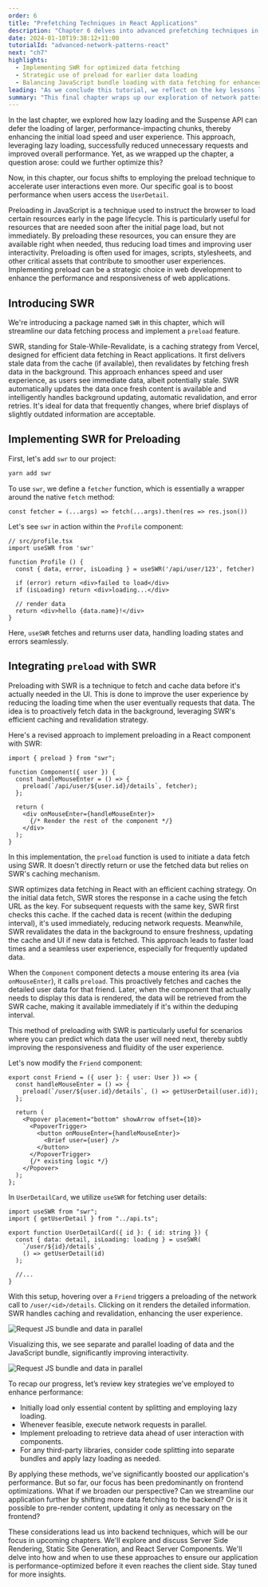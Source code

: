 ```yaml
---
order: 6
title: "Prefetching Techniques in React Applications"
description: "Chapter 6 delves into advanced prefetching techniques in React applications, using SWR for efficient data fetching. It highlights how to enhance application responsiveness and user experience through strategic data loading and parallel network requests."
date: 2024-01-10T19:38:12+11:00
tutorialId: "advanced-network-patterns-react"
next: "ch7"
highlights:
  - Implementing SWR for optimized data fetching
  - Strategic use of preload for earlier data loading
  - Balancing JavaScript bundle loading with data fetching for enhanced interactivity
leading: "As we conclude this tutorial, we reflect on the key lessons learned and set the stage for exploring server-side technology and its impact on application performance."
summary: "This final chapter wraps up our exploration of network patterns in React. We've covered parallel requests, code splitting, and prefetching to improve performance. Up next, we'll explore server-side technologies to further enhance application performance."
---
```


In the last chapter, we explored how lazy loading and the Suspense API can defer the loading of larger, performance-impacting chunks, thereby enhancing the initial load speed and user experience. This approach, leveraging lazy loading, successfully reduced unnecessary requests and improved overall performance. Yet, as we wrapped up the chapter, a question arose: could we further optimize this?

Now, in this chapter, our focus shifts to employing the preload technique to accelerate user interactions even more. Our specific goal is to boost performance when users access the `UserDetail`.

<InfoBox title="Understanding Preload in JavaScript">
  Preloading in JavaScript is a technique used to instruct the browser to load certain resources early in the page lifecycle. This is particularly useful for resources that are needed soon after the initial page load, but not immediately. By preloading these resources, you can ensure they are available right when needed, thus reducing load times and improving user interactivity. Preloading is often used for images, scripts, stylesheets, and other critical assets that contribute to smoother user experiences. Implementing preload can be a strategic choice in web development to enhance the performance and responsiveness of web applications.
</InfoBox>

## Introducing SWR

We're introducing a package named `SWR` in this chapter, which will streamline our data fetching process and implement a `preload` feature.

<InfoBox>
  SWR, standing for Stale-While-Revalidate, is a caching strategy from Vercel, designed for efficient data fetching in React applications. It first delivers stale data from the cache (if available), then revalidates by fetching fresh data in the background. This approach enhances speed and user experience, as users see immediate data, albeit potentially stale. SWR automatically updates the data once fresh content is available and intelligently handles background updating, automatic revalidation, and error retries. It's ideal for data that frequently changes, where brief displays of slightly outdated information are acceptable.
</InfoBox>

## Implementing SWR for Preloading

First, let's add `swr` to our project:

```jsx
yarn add swr
```

To use `swr`, we define a `fetcher` function, which is essentially a wrapper around the native `fetch` method:

```tsx
const fetcher = (...args) => fetch(...args).then(res => res.json())
```

Let's see `swr` in action within the `Profile` component:

```tsx
// src/profile.tsx
import useSWR from 'swr'

function Profile () {
  const { data, error, isLoading } = useSWR('/api/user/123', fetcher)

  if (error) return <div>failed to load</div>
  if (isLoading) return <div>loading...</div>

  // render data
  return <div>hello {data.name}!</div>
}
```

Here, `useSWR` fetches and returns user data, handling loading states and errors seamlessly.

## Integrating `preload` with SWR

Preloading with SWR is a technique to fetch and cache data before it's actually needed in the UI. This is done to improve the user experience by reducing the loading time when the user eventually requests that data. The idea is to proactively fetch data in the background, leveraging SWR's efficient caching and revalidation strategy.

Here's a revised approach to implement preloading in a React component with SWR:

```tsx {1,4-6,9}
import { preload } from "swr";

function Component({ user }) {
  const handleMouseEnter = () => {
    preload(`/api/user/${user.id}/details`, fetcher);
  };

  return (
    <div onMouseEnter={handleMouseEnter}>
      {/* Render the rest of the component */}
    </div>
  );
}
```

In this implementation, the `preload` function is used to initiate a data fetch using SWR. It doesn't directly return or use the fetched data but relies on SWR's caching mechanism.

<InfoBox>
  SWR optimizes data fetching in React with an efficient caching strategy. On the initial data fetch, SWR stores the response in a cache using the fetch URL as the key. For subsequent requests with the same key, SWR first checks this cache. If the cached data is recent (within the deduping interval), it's used immediately, reducing network requests. Meanwhile, SWR revalidates the data in the background to ensure freshness, updating the cache and UI if new data is fetched. This approach leads to faster load times and a seamless user experience, especially for frequently updated data.
</InfoBox>


When the `Component` component detects a mouse entering its area (via `onMouseEnter`), it calls `preload`. This proactively fetches and caches the detailed user data for that friend. Later, when the component that actually needs to display this data is rendered, the data will be retrieved from the SWR cache, making it available immediately if it's within the deduping interval.

This method of preloading with SWR is particularly useful for scenarios where you can predict which data the user will need next, thereby subtly improving the responsiveness and fluidity of the user experience.

Let's now modify the `Friend` component:

```tsx title="src/friend.tsx" {2-4,9}
export const Friend = ({ user }: { user: User }) => {
  const handleMouseEnter = () => {
    preload(`/user/${user.id}/details`, () => getUserDetail(user.id));
  };

  return (
    <Popover placement="bottom" showArrow offset={10}>
      <PopoverTrigger>
        <button onMouseEnter={handleMouseEnter}>
          <Brief user={user} />
        </button>
      </PopoverTrigger>
      {/* existing logic */}
    </Popover>
  );
};
```

In `UserDetailCard`, we utilize `useSWR` for fetching user details:

```tsx title="src/user-detail-card.tsx"
import useSWR from "swr";
import { getUserDetail } from "../api.ts";

export function UserDetailCard({ id }: { id: string }) {
  const { data: detail, isLoading: loading } = useSWR(
    `/user/${id}/details`,
    () => getUserDetail(id)
  );

  //...
}
```

With this setup, hovering over a `Friend` triggers a preloading of the network call to `/user/<id>/details`. Clicking on it renders the detailed information. SWR handles caching and revalidation, enhancing the user experience.

![Request JS bundle and data in parallel](/tutorials/advanced-network-patterns-react/ch6/parallel-lazy-load.png)

Visualizing this, we see separate and parallel loading of data and the JavaScript bundle, significantly improving interactivity.

![Request JS bundle and data in parallel](/tutorials/advanced-network-patterns-react/ch6/parallel-lazy-load-vis.png)

To recap our progress, let’s review key strategies we've employed to enhance performance:

- Initially load only essential content by splitting and employing lazy loading.
- Whenever feasible, execute network requests in parallel.
- Implement preloading to retrieve data ahead of user interaction with components.
- For any third-party libraries, consider code splitting into separate bundles and apply lazy loading as needed.

By applying these methods, we've significantly boosted our application's performance. But so far, our focus has been predominantly on frontend optimizations. What if we broaden our perspective? Can we streamline our application further by shifting more data fetching to the backend? Or is it possible to pre-render content, updating it only as necessary on the frontend?

These considerations lead us into backend techniques, which will be our focus in upcoming chapters. We'll explore and discuss Server Side Rendering, Static Site Generation, and React Server Components. We'll delve into how and when to use these approaches to ensure our application is performance-optimized before it even reaches the client side. Stay tuned for more insights.

